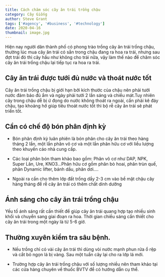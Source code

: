 ```yaml
---
title: Cách chăm sóc cây ăn trái trồng chậu
category: Cây Giống
author: Steve Grant
tags: ['#agency', '#business', '#technology']
date: 2020-04-16
thumbnail: image.jpg
---
```


Hiện nay người dân thành phố có phong trào trồng cây ăn trái trồng chậu, thường lúc mua cây ăn 
trái có sẳn trong chậu đang ra hoa ra trái, nhưng sau đợt trái đó thì cây hầu như không cho trái nữa, 
vậy làm thế nào để chăm sóc cây ăn trái trồng chậu lại tiếp tục ra hoa ra trái.

## Cây ăn trái  được tưới đủ nước và thoát nước tốt

Cây ăn trái trồng chậu bị giới hạn bởi kích thước của chậu nên phải tưới nước đảm bảo đủ ẩm và ngày phải 
tưới 2 lần sáng và chiều mát.Tuy nhiên cây trong chậu dễ bị ứ đọng do nước không thoát ra ngoài, cần phải 
kê đáy chậu, tạo khoảng hở giúp tiêu thoát nước tốt thì bộ rễ cây ăn trái sẽ phát triển tốt.

## Cần có chế độ bón phân định kỳ

- Bón phân định kỳ luân phiên là bón phân cho cây ăn trái theo hàng tháng 2 lần, một lần phân vô cơ và một 
lần phân hữu cơ với liều lượng theo khuyến cáo nhà cung cấp.

- Các loại phân bón tham khảo bao gồm: Phân vô cơ như DAP, NPK, Super Lân, Ure, KNO3…Phân hữu cơ gồm phân 
bò hoai, phân trùn quế, phân Dynamic lifter, bánh dầu, phân dơi….

- Ngoài ra cần cho thêm lớp đất trồng dầy 2-3 cm vào bề mặt chậu cây hàng tháng để rễ cây ăn trái có thêm 
chất dinh dưỡng

## Ánh sáng cho cây ăn trái trồng chậu

Yếu tố ánh sáng rất cần thiết để giúp cây ăn trái quang hợp tạo nhiều sinh khối và chuyển sang giai đoạn ra hoa. 
Thời gian chiếu sáng cần thiết cho cây ăn trái trong một ngày là từ 5-6 giờ.

## Thường xuyên kiểm tra sâu bệnh.

- Nếu trồng chỉ có vài cây ăn trái thì dùng vòi nước mạnh phun rửa ổ rệp và cắt bỏ ngọn lá bị vàng. 
Sau một tuần cây lại cho ra lớp lá mới.

- Trường hợp cây ăn trái trồng chậu với số lượng nhiều nên tham khảo tại các cửa hàng chuyên về 
thuốc BVTV để có hướng dẫn cụ thể.